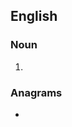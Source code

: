 ==English==

===Noun===
{{head|en|noun plural form}}

# {{plural of|willing|lang=en}}

===Anagrams===
* {{l|en|swilling}}